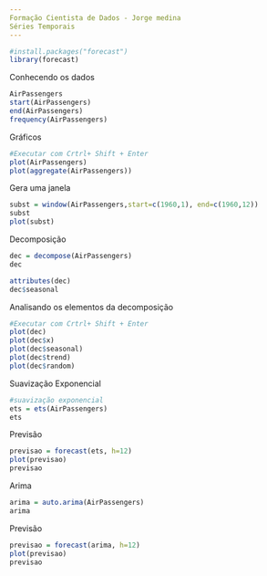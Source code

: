 ```yaml
---
Formação Cientista de Dados - Jorge medina
Séries Temporais
---
```


```r
#install.packages("forecast")
library(forecast)
```
Conhecendo os dados
```r
AirPassengers
start(AirPassengers)
end(AirPassengers)
frequency(AirPassengers)
```
Gráficos
```r
#Executar com Crtrl+ Shift + Enter
plot(AirPassengers)
plot(aggregate(AirPassengers))
```
Gera uma janela
```r
subst = window(AirPassengers,start=c(1960,1), end=c(1960,12))
subst
plot(subst)
```
Decomposição
```r
dec = decompose(AirPassengers)
dec
```


```r
attributes(dec)
dec$seasonal
```
Analisando os elementos da decomposição
```r
#Executar com Crtrl+ Shift + Enter
plot(dec)
plot(dec$x)
plot(dec$seasonal)
plot(dec$trend)
plot(dec$random)
```
Suavização Exponencial
```r
#suavização exponencial
ets = ets(AirPassengers)
ets
```
Previsão
```r
previsao = forecast(ets, h=12)
plot(previsao)
previsao
```
Arima
```r
arima = auto.arima(AirPassengers)
arima
```
Previsão
```r
previsao = forecast(arima, h=12)
plot(previsao)
previsao
```
